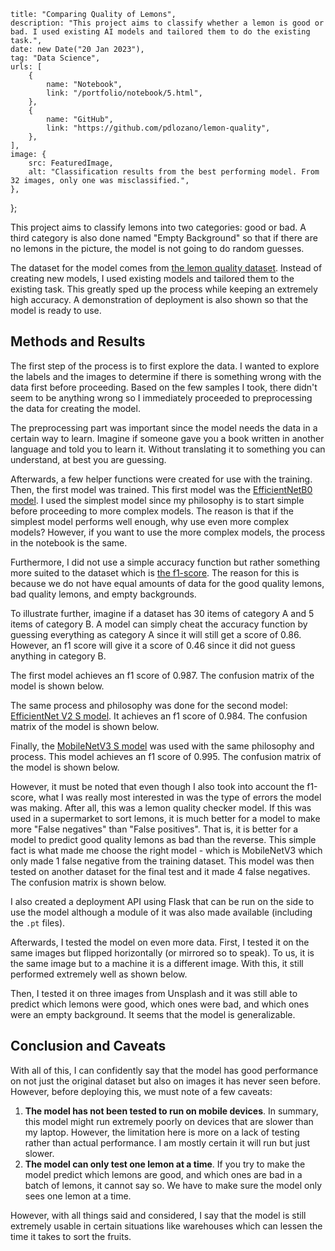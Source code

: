     title: "Comparing Quality of Lemons",
    description: "This project aims to classify whether a lemon is good or bad. I used existing AI models and tailored them to do the existing task.",
    date: new Date("20 Jan 2023"),
    tag: "Data Science",
    urls: [
        {
            name: "Notebook",
            link: "/portfolio/notebook/5.html",
        },
        {
            name: "GitHub",
            link: "https://github.com/pdlozano/lemon-quality",
        },
    ],
    image: {
        src: FeaturedImage,
        alt: "Classification results from the best performing model. From 32 images, only one was misclassified.",
    },
};

This project aims to classify lemons into two categories: good or bad. A third category is also done
named "Empty Background" so that if there are no lemons in the picture, the model is not going to
do random guesses.

The dataset for the model comes from [the lemon quality dataset][0]. Instead of creating new models,
I used existing models and tailored them to the existing task. This greatly sped up the process while
keeping an extremely high accuracy. A demonstration of deployment is also shown so that the model is
ready to use.

## Methods and Results

The first step of the process is to first explore the data. I wanted to explore the labels and the
images to determine if there is something wrong with the data first before proceeding. Based on the
few samples I took, there didn't seem to be anything wrong so I immediately proceeded to preprocessing
the data for creating the model.

The preprocessing part was important since the model needs the data in a certain way to learn. Imagine
if someone gave you a book written in another language and told you to learn it. Without translating it
to something you can understand, at best you are guessing.

Afterwards, a few helper functions were created for use with the training. Then, the first model was trained.
This first model was the [EfficientNetB0 model][1]. I used the simplest model since my philosophy is to start
simple before proceeding to more complex models. The reason is that if the simplest model performs well enough,
why use even more complex models? However, if you want to use the more complex models, the process in the
notebook is the same.

Furthermore, I did not use a simple accuracy function but rather something more suited to the dataset which is
[the f1-score][2]. The reason for this is because we do not have equal amounts of data for the good quality
lemons, bad quality lemons, and empty backgrounds.

To illustrate further, imagine if a dataset has 30 items of category A and 5 items of category B. A model can
simply cheat the accuracy function by guessing everything as category A since it will still get a score of 0.86.
However, an f1 score will give it a score of 0.46 since it did not guess anything in category B.

The first model achieves an f1 score of 0.987. The confusion matrix of the model is shown below.

<PostImage src={Image1} alt="A confusion matrix of the first model showing its predictions." />

The same process and philosophy was done for the second model: [EfficientNet V2 S model][3]. It achieves an
f1 score of 0.984. The confusion matrix of the model is shown below.

<PostImage src={Image2} alt="A confusion matrix of the second model showing its predictions." />

Finally, the [MobileNetV3 S model][4] was used with the same philosophy and process. This model achieves an f1
score of 0.995. The confusion matrix of the model is shown below.

<PostImage src={Image3} alt="A confusion matrix of the first model showing its predictions." />

However, it must be noted that even though I also took into account the f1-score, what I was really most
interested in was the type of errors the model was making. After all, this was a lemon quality checker model. If
this was used in a supermarket to sort lemons, it is much better for a model to make more "False negatives" than
"False positives". That is, it is better for a model to predict good quality lemons as bad than the reverse.
This simple fact is what made me choose the right model - which is MobileNetV3 which only made 1 false negative
from the training dataset. This model was then tested on another dataset for the final test and it made 4 false
negatives. The confusion matrix is shown below.

<PostImage src={Image4} alt="A confusion matrix of the first model showing its predictions." />

I also created a deployment API using Flask that can be run on the side to use the model although a module of it
was also made available (including the `.pt` files).

Afterwards, I tested the model on even more data. First, I tested it on the same images but flipped horizontally
(or mirrored so to speak). To us, it is the same image but to a machine it is a different image. With this, it
still performed extremely well as shown below.

Then, I tested it on three images from Unsplash and it was still able to predict which lemons were good, which
ones were bad, and which ones were an empty background. It seems that the model is generalizable.

## Conclusion and Caveats

With all of this, I can confidently say that the model has good performance on not just the original dataset but
also on images it has never seen before. However, before deploying this, we must note of a few caveats:

1. **The model has not been tested to run on mobile devices**. In summary, this model might run extremely poorly
   on devices that are slower than my laptop. However, the limitation here is more on a lack of testing rather
   than actual performance. I am mostly certain it will run but just slower.
2. **The model can only test one lemon at a time**. If you try to make the model predict which lemons are good,
   and which ones are bad in a batch of lemons, it cannot say so. We have to make sure the model only sees one
   lemon at a time.

However, with all things said and considered, I say that the model is still extremely usable in certain situations
like warehouses which can lessen the time it takes to sort the fruits.

[0]: https://www.kaggle.com/datasets/yusufemir/lemon-quality-dataset
[1]: https://arxiv.org/abs/1905.11946
[2]: https://en.wikipedia.org/wiki/F-score
[3]: https://arxiv.org/abs/2104.00298
[4]: https://arxiv.org/abs/1905.02244

